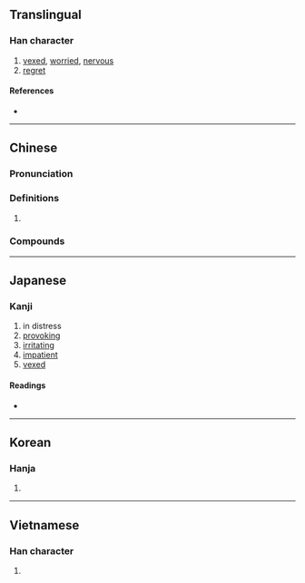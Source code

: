 {{character info/new}}
==Translingual==

===Han character===
{{Han char|rn=61|rad=心|as=13|sn=16|four=97034|canj=PHBK|ids=⿰忄奧}}

# [[vexed]], [[worried]], [[nervous]]
# [[regret]]

====References====
* {{Han ref|kx=0405.230|dkj=11332|dj=0746.040|hdz=42361.080|uh=61CA|ud=25034|bh=BED2|bd=48850}}

----

==Chinese==
{{zh-forms|alt=㤇-second round simplified}}

===Pronunciation===
{{zh-pron
|m=ào,yú
|c=ou3
|h=pfs=
|md=
|mn=ò/àu
|mn_note=ò -literary; àu - vernacular
|w=
|mc=y
|oc=y
|cat=
}}

===Definitions===
{{zh-hanzi}}

# {{rfdef|lang=zh}}

===Compounds===
{{zh-der|懊悔|懊惱|懊憹|懊喪}}

----

==Japanese==

===Kanji===
{{ja-kanji|grade=|rs=心13}}

# in distress
# [[provoking]]
# [[irritating]]
# [[impatient]]
# [[vexed]]

====Readings====
* {{ja-readings|on=[[おう]] (ō)|kun=[[なやむ]] (nayamu)}}

----

==Korean==

===Hanja===
{{ko-hanja|hangeul=오|eumhun=|rv=o|mr=o|y=o}}

# {{defn|lang=ko|sort=心13}}

----

==Vietnamese==

===Han character===
{{vi-hantu|[[áo]], [[ảo]], [[úc]]|rs=心13}}

# {{defn|lang=vi|sort=心13}}